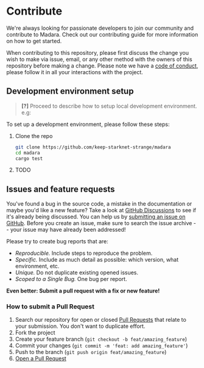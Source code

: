 # Contribute

We're always looking for passionate developers to join our community and contribute to Madara. Check out our contributing guide for more information on how to get started.

When contributing to this repository, please first discuss the change you wish
to make via issue, email, or any other method with the owners of this repository
before making a change. Please note we have a
[code of conduct](CODE_OF_CONDUCT.md), please follow it in all your interactions
with the project.

## Development environment setup

> **[?]** Proceed to describe how to setup local development environment. e.g:

To set up a development environment, please follow these steps:

1. Clone the repo

   ```sh
   git clone https://github.com/keep-starknet-strange/madara
   cd madara
   cargo test
   ```

2. TODO

## Issues and feature requests

You've found a bug in the source code, a mistake in the documentation or maybe
you'd like a new feature? Take a look at
[GitHub Discussions](https://github.com/keep-starknet-strange/madara/discussions)
to see if it's already being discussed. You can help us by
[submitting an issue on GitHub](https://github.com/keep-starknet-strange/madara/issues).
Before you create an issue, make sure to search the issue archive -- your issue
may have already been addressed!

Please try to create bug reports that are:

- _Reproducible._ Include steps to reproduce the problem.
- _Specific._ Include as much detail as possible: which version, what
  environment, etc.
- _Unique._ Do not duplicate existing opened issues.
- _Scoped to a Single Bug._ One bug per report.

**Even better: Submit a pull request with a fix or new feature!**

### How to submit a Pull Request

1. Search our repository for open or closed
   [Pull Requests](https://github.com/keep-starknet-strange/madara/pulls) that
   relate to your submission. You don't want to duplicate effort.
2. Fork the project
3. Create your feature branch (`git checkout -b feat/amazing_feature`)
4. Commit your changes (`git commit -m 'feat: add amazing_feature'`)
5. Push to the branch (`git push origin feat/amazing_feature`)
6. [Open a Pull Request](https://github.com/keep-starknet-strange/madara/compare?expand=1)